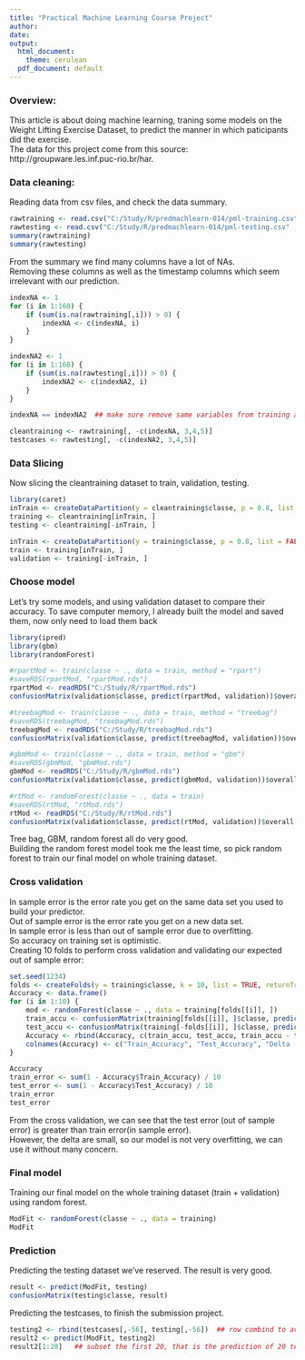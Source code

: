 ```yaml
---
title: "Practical Machine Learning Course Project"
author: 
date: 
output:
  html_document:
    theme: cerulean
  pdf_document: default
---
```


### Overview:

This article is about doing machine learning, traning some models on the Weight Lifting Exercise Dataset, to predict the manner in which paticipants did the exercise.  
The data for this project come from this source: http://groupware.les.inf.puc-rio.br/har. 


### Data cleaning:

Reading data from csv files, and check the data summary.
```r

rawtraining <- read.csv("C:/Study/R/predmachlearn-014/pml-training.csv", na.strings=c("NA",""))
rawtesting <- read.csv("C:/Study/R/predmachlearn-014/pml-testing.csv" ,na.strings=c("NA",""))
summary(rawtraining)
summary(rawtesting)

```

From the summary we find many columns have a lot of NAs.  
Removing these columns as well as the timestamp columns which seem irrelevant with our prediction.
```r

indexNA <- 1
for (i in 1:160) {
    if (sum(is.na(rawtraining[,i])) > 0) {
        indexNA <- c(indexNA, i)
    }      
}

indexNA2 <- 1
for (i in 1:160) {
    if (sum(is.na(rawtesting[,i])) > 0) {
        indexNA2 <- c(indexNA2, i)
    }      
}

indexNA == indexNA2  ## make sure remove same variables from training and testing dataset

cleantraining <- rawtraining[, -c(indexNA, 3,4,5)]
testcases <- rawtesting[, -c(indexNA2, 3,4,5)]

```


### Data Slicing

Now slicing the cleantraining dataset to train, validation, testing.
```r

library(caret)
inTrain <- createDataPartition(y = cleantraining$classe, p = 0.8, list = FALSE)
training <- cleantraining[inTrain, ]
testing <- cleantraining[-inTrain, ]

inTrain <- createDataPartition(y = training$classe, p = 0.8, list = FALSE)
train <- training[inTrain, ]
validation <- training[-inTrain, ]

```


### Choose model

Let's try some models, and using validation dataset to compare their accuracy.
To save computer memory, I already built the model and saved them, now only need to load them back
```r

library(ipred)
library(gbm)
library(randomForest)

#rpartMod <- train(classe ~ ., data = train, method = "rpart")
#saveRDS(rpartMod, "rpartMod.rds")
rpartMod <- readRDS("C:/Study/R/rpartMod.rds")
confusionMatrix(validation$classe, predict(rpartMod, validation))$overall[1]

#treebagMod <- train(classe ~ ., data = train, method = "treebag")
#saveRDS(treebagMod, "treebagMod.rds") 
treebagMod <- readRDS("C:/Study/R/treebagMod.rds")
confusionMatrix(validation$classe, predict(treebagMod, validation))$overall[1]

#gbmMod <- train(classe ~ ., data = train, method = "gbm")
#saveRDS(gbmMod, "gbmMod.rds") 
gbmMod <- readRDS("C:/Study/R/gbmMod.rds")
confusionMatrix(validation$classe, predict(gbmMod, validation))$overall[1]

#rtMod <- randomForest(classe ~ ., data = train)
#saveRDS(rtMod, "rtMod.rds") 
rtMod <- readRDS("C:/Study/R/rtMod.rds")
confusionMatrix(validation$classe, predict(rtMod, validation))$overall[1]

```

Tree bag, GBM, random forest all do very good.   
Building the random forest model took me the least time, so pick random forest to train our final model on whole training dataset.


### Cross validation

In sample error is the error rate you get on the same data set you used to build your predictor.  
Out of sample error is the error rate you get on a new data set.  
In sample error is less than out of sample error due to overfitting.  
So accuracy on training set is optimistic.  
Creating 10 folds to perform cross validation and validating our expected out of sample error: 
```r

set.seed(1234)
folds <- createFolds(y = training$classe, k = 10, list = TRUE, returnTrain = TRUE)
Accuracy <- data.frame()
for (i in 1:10) {
    mod <- randomForest(classe ~ ., data = training[folds[[i]], ])
    train_accu <- confusionMatrix(training[folds[[i]], ]$classe, predict(mod, training[folds[[i]], ]))$overall[1]
    test_accu <- confusionMatrix(training[-folds[[i]], ]$classe, predict(mod, training[-folds[[i]], ]))$overall[1]
    Accuracy <- rbind(Accuracy, c(train_accu, test_accu, train_accu - test_accu))
    colnames(Accuracy) <- c("Train_Accuracy", "Test_Accuracy", "Delta (train - test)")
}

Accuracy
train_error <- sum(1 - Accuracy$Train_Accuracy) / 10
test_error <- sum(1 - Accuracy$Test_Accuracy) / 10
train_error
test_error

```
From the cross validation, we can see that the test error (out of sample error) is greater than train error(in sample error).     
However, the delta are small, so our model is not very overfitting, we can use it without many concern.


### Final model

Training our final model on the whole training dataset (train + validation) using random forest.
```r

ModFit <- randomForest(classe ~ ., data = training)
ModFit

```


### Prediction

Predicting the testing dataset we've reserved.
The result is very good.
```r

result <- predict(ModFit, testing)
confusionMatrix(testing$classe, result)

```

Predicting the testcases, to finish the submission project.
```r

testing2 <- rbind(testcases[,-56], testing[,-56])  ## row combind to avoid the type issue
result2 <- predict(ModFit, testing2)  
result2[1:20]   ## subset the first 20, that is the prediction of 20 testcases.

```